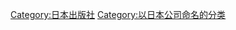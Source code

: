 {{Wikipedia category|hidden=yes|container=yes}}
{{Eponymous category}}

[[Category:日本出版社|Category:日本出版社]]
[[Category:以日本公司命名的分类|Category:以日本公司命名的分类]]